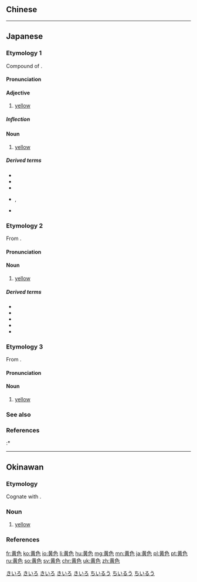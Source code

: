 {{also|黃色}}
==Chinese==
{{zh-see|黃色}}

----

==Japanese==
{{wikipedia|lang=ja}}

===Etymology 1===
{{ja-kanjitab|き|いろ|yomi=k}}
Compound of {{affix|sort=きいろ|ja|黄|tr1=ki|t1=yellow|色|tr2=iro|t2=colour}}.

====Pronunciation====
{{ja-pron|yomi=k|き.いろ|acc=0|acc_ref=DJR,NHK}}

====Adjective====
{{ja-adj|infl=na|き.いろ}}

# [[yellow]]

=====Inflection=====
{{ja-na|き.いろ}}

====Noun====
{{ja-noun|き.いろ}}

# [[yellow]]

=====Derived terms=====
* {{ja-r|黄色い|き.いろい|[[yellow]]}}
* {{ja-r|黄色い声|き.いろい こえ}}
* {{ja-r|黄色猩猩蝿|き.いろ しょうじょうばえ}}
* {{ja-r|黄色雀蜂|き.いろ すずめばち}}, {{ja-r|黄色胡蜂|き.いろ すずめばち}}
* {{ja-r|黄色宝|き.いろだから}}

===Etymology 2===
{{ja-kanjitab|おう|しょく|yomi=o}}
From {{der|sort=おうしょく|ja|ltc|黄色|tr=ɦwɑŋ  ʃɨk̚}}.

====Pronunciation====
{{ja-pron|yomi=o|おうしょく|acc=0|acc_ref=DJR}}

====Noun====
{{ja-noun|おうしょく|hhira=わうしよく}}

# [[yellow]]

=====Derived terms=====
* {{ja-r|黄色火薬|おうしょく かやく}}
* {{ja-r|黄色組合|おうしょく くみあい}}
* {{ja-r|黄色植物|おうしょく しょくぶつ}}
* {{ja-r|黄色人種|おうしょく じんしゅ}}
* {{ja-r|黄色新聞|おうしょく しんぶん}}

===Etymology 3===
{{ja-kanjitab|こう|しょく|yomi=o}}
From {{der|sort=こうしょく|ja|ltc|黄色|tr=ɦwɑŋ  ʃɨk̚}}.

====Pronunciation====
{{ja-pron|yomi=kanon|こうしょく|acc=0|acc_ref=DJR}}

====Noun====
{{ja-noun|こうしょく|hhira=くわうしよく}}

# [[yellow]]

===See also===
{{table:colors/ja}}

===References===
<references/>
:* {{R:Shogakukan}}

[[Category:Japanese basic words|きいろ]]
[[Category:ja:Colors|きいろ]]
[[Category:ja:Colors of the rainbow|きいろ]]
[[Category:ja:Yellows|きいろ]]
[[Category:ja:JLPT-5|きいろ]]

----

==Okinawan==

===Etymology===
{{ryu-OG|29|ちーる}} Cognate with {{cog|ja|黄色|tr=kiiro}}.

===Noun===
{{head|ryu|noun|hiragana|ちーるー|romaji|chīrū}}

# [[yellow]]

===References===
<references/>

[[Category:ryu:Colors|ちいるう]]
[[Category:ryu:Colors of the rainbow|ちいるう]]
[[Category:ryu:Yellows|ちいるう]]

[[fr:黄色]]
[[ko:黄色]]
[[io:黄色]]
[[li:黄色]]
[[hu:黄色]]
[[mg:黄色]]
[[mn:黄色]]
[[ja:黄色]]
[[pl:黄色]]
[[pt:黄色]]
[[ru:黄色]]
[[so:黄色]]
[[sv:黄色]]
[[chr:黄色]]
[[uk:黄色]]
[[zh:黄色]]